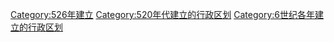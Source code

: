 [[Category:526年建立|Category:526年建立]]
[[Category:520年代建立的行政区划|Category:520年代建立的行政区划]]
[[Category:6世纪各年建立的行政区划|Category:6世纪各年建立的行政区划]]